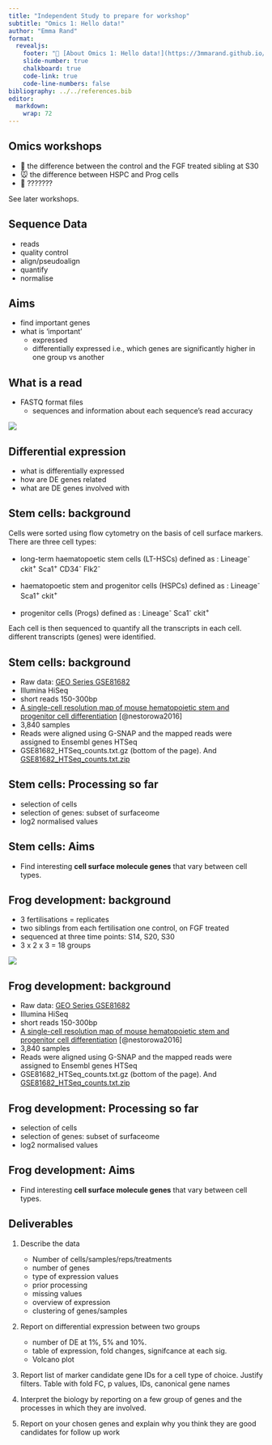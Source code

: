 ```yaml
---
title: "Independent Study to prepare for workshop"
subtitle: "Omics 1: Hello data!"
author: "Emma Rand"
format: 
  revealjs:
    footer: "🔗 [About Omics 1: Hello data!](https://3mmarand.github.io/BIO00088H-data/omics/week-3/overview.html)"
    slide-number: true
    chalkboard: true
    code-link: true
    code-line-numbers: false
bibliography: ../../references.bib
editor: 
  markdown: 
    wrap: 72
---
```




## Omics workshops


-   🐸 the difference between the control and the FGF treated sibling at
    S30
-   🐭 the difference between HSPC and Prog cells
-   🍂 ???????

See later workshops.



## Sequence Data

-   reads
-   quality control
-   align/pseudoalign
-   quantify
-   normalise

## Aims

-   find important genes
-   what is 'important'
    -   expressed
    -   differentially expressed i.e., which genes are significantly higher in one group vs another

## What is a read

-   FASTQ format files
    -   sequences and information about each sequence's read accuracy

![](images/fasta_file_format_l2.png)


## Differential expression

-   what is differentially expressed
-   how are DE genes related
-   what are DE genes involved with

## Stem cells: background

Cells were sorted using flow cytometry on the basis of cell surface markers. There are three cell types:

-   long-term haematopoetic stem cells (LT-HSCs) defined as : Lineage^-^ ckit^+^ Sca1^+^ CD34^-^ Flk2^-^

-   haematopoetic stem and progenitor cells (HSPCs) defined as : Lineage^-^ Sca1^+^ ckit^+^

-   progenitor cells (Progs) defined as : Lineage^-^ Sca1^-^ ckit^+^

Each cell is then sequenced to quantify all the transcripts in each cell. different transcripts (genes) were identified.


## Stem cells: background

-   Raw data: [GEO Series GSE81682](https://www.ncbi.nlm.nih.gov/geo/query/acc.cgi?acc=GSE81682)
-   Illumina HiSeq
-   short reads 150-300bp
-   [A single-cell resolution map of mouse hematopoietic stem and progenitor cell differentiation](https://www.ncbi.nlm.nih.gov/pmc/articles/PMC5305050/) [@nestorowa2016]
-   3,840 samples
-   Reads were aligned using G-SNAP and the mapped reads were assigned to Ensembl genes HTSeq
-   GSE81682_HTSeq_counts.txt.gz (bottom of the page). And [GSE81682_HTSeq_counts.txt.zip](../data/jillian/GSE81682_HTSeq_counts.zip)

##  Stem cells: Processing so far

-   selection of cells
-   selection of genes: subset of surfaceome
-   log2 normalised values

## Stem cells: Aims

-   Find interesting **cell surface molecule genes** that vary between cell types.


## Frog development: background

-   3 fertilisations = replicates
-   two siblings from each fertilisation one control, on FGF treated
-   sequenced at three time points: S14, S20, S30
-   3 x 2 x 3 = 18 groups

![](images/88H-exp-design-betsy.png)



## Frog development: background

-   Raw data: [GEO Series GSE81682](https://www.ncbi.nlm.nih.gov/geo/query/acc.cgi?acc=GSE81682)
-   Illumina HiSeq
-   short reads 150-300bp
-   [A single-cell resolution map of mouse hematopoietic stem and progenitor cell differentiation](https://www.ncbi.nlm.nih.gov/pmc/articles/PMC5305050/) [@nestorowa2016]
-   3,840 samples
-   Reads were aligned using G-SNAP and the mapped reads were assigned to Ensembl genes HTSeq
-   GSE81682_HTSeq_counts.txt.gz (bottom of the page). And [GSE81682_HTSeq_counts.txt.zip](../data/jillian/GSE81682_HTSeq_counts.zip)

 



##  Frog development: Processing so far

-   selection of cells
-   selection of genes: subset of surfaceome
-   log2 normalised values

## Frog development: Aims

-   Find interesting **cell surface molecule genes** that vary between cell types.






## 

## Deliverables


1.  Describe the data
    -    Number of cells/samples/reps/treatments
    -    number of genes
    -    type of expression values
    -    prior processing
    -    missing values
    -    overview of expression 
    -    clustering of genes/samples

2.  Report on differential expression between two groups
    -   number of DE at 1%, 5% and 10%. 
    -   table of expression, fold changes, signifcance at each sig. 
    -   Volcano plot 

3.  Report list of marker candidate gene IDs for a cell type of choice. Justify filters. Table with fold FC, p values, IDs, canonical gene names

4.  Interpret the biology by reporting on a few group of genes and the processes in which they are involved.

5.  Report on your chosen genes and explain why you think they are good candidates for follow up work
